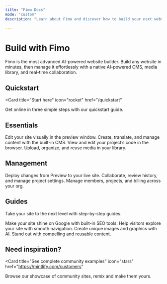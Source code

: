 ```yaml
---
title: "Fimo Docs"
mode: "custom"
description: "Learn about Fimo and discover how to build your next website"

---
```


# Build with Fimo
Fimo is the most advanced AI-powered website builder. Build any website in minutes, then manage it effortlessly with a native AI-powered CMS, media library, and real-time collaboration.

## Quickstart

<Card
  title="Start here"
  icon="rocket"
  href="/quickstart"
>
  Get online in three simple steps with our quickstart guide.
</Card>

## Essentials

<Columns cols={2}>
  <Card
    title="Preview"
    icon="arrow-pointer"
    href="/preview/overview"
  >
    Edit your site visually in the preview window.
  </Card>
  <Card
    title="Content"
    icon="pen-to-square"
    href="/content/overview"
  >
    Create, translate, and manage content with the built-in CMS.
  </Card>
  <Card
    title="Code"
    icon="code"
    href="/code/overview"
  >
    View and edit your project’s code in the browser.
  </Card>
  <Card
    title="Assets"
    icon="photo-film"
    href="/assets/overview"
  >
    Upload, organize, and reuse media in your library.
  </Card>
</Columns>

## Management

<Columns cols={3}>
  <Card
    title="Publish"
    icon="rocket"
    href="/publish/overview"
  >
    Deploy changes from Preview to your live site.
  </Card>
  <Card
    title="Project"
    icon="diagram-project"
    href="/project/overview"
  >
    Collaborate, review history, and manage project settings.
  </Card>
  <Card
    title="Organization"
    icon="users-gear"
    href="/organization/overview"
  >
    Manage members, projects, and billing across your org.
  </Card>
</Columns>

## Guides

Take your site to the next level with step-by-step guides.

<Columns cols={2}>
  <Card
    title="Optimize your SEO"
    icon="magnifying-glass"
    href="/essentials/markdown"
  >
    Make your site shine on Google with built-in SEO tools.
  </Card>
  <Card
    title="Set up navigation"
    icon="map"
    href="/essentials/code"
  >
    Help visitors explore your site with smooth navigation.
  </Card>
  <Card
    title="Generate outstanding visuals"
    icon="panorama"
    href="/essentials/images"
  >
    Create unique images and graphics with AI.
  </Card>
  <Card
    title="Write better content"
    icon="quote-left"
    href="/essentials/reusable-snippets"
  >
    Stand out with compelling and reusable content.
  </Card>
</Columns>

## Need inspiration?

<Card
  title="See complete community examples"
  icon="stars"
  href="https://mintlify.com/customers"
>
  Browse our showcase of community sites, remix and make them yours.
</Card>